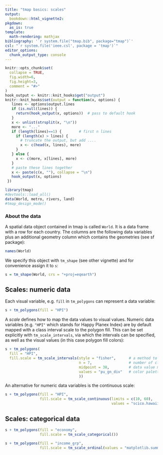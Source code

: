 ```yaml
---
title: "tmap basics: scales"
output: 
  bookdown::html_vignette2:
pkgdown:
  as_is: true
template:
  math-rendering: mathjax
bibliography: '`r system.file("tmap.bib", package="tmap")`'
csl: "`r system.file('ieee.csl', package = 'tmap')`"
editor_options: 
  chunk_output_type: console
---
```


```r
knitr::opts_chunk$set(
  collapse = TRUE,
  fig.width=6, 
  fig.height=3,
  comment = "#>"
)
hook_output <- knitr::knit_hooks$get("output")
knitr::knit_hooks$set(output = function(x, options) {
   lines <- options$output.lines
   if (is.null(lines)) {
     return(hook_output(x, options))  # pass to default hook
   }
   x <- unlist(strsplit(x, "\n"))
   more <- "..."
   if (length(lines)==1) {        # first n lines
     if (length(x) > lines) {
       # truncate the output, but add ....
       x <- c(head(x, lines), more)
     }
   } else {
     x <- c(more, x[lines], more)
   }
   # paste these lines together
   x <- paste(c(x, ""), collapse = "\n")
   hook_output(x, options)
 })

```


```r
library(tmap)
#devtools::load_all()
data(World, metro, rivers, land)
#tmap_design_mode()
```



### About the data

A spatial data object contained in tmap is called `World`. It is a data frame with a row for each country. The columns are the following data variables plus an additional geometry column which contains the geometries (see sf package):

```r
names(World)
```

We specify this object with `tm_shape` (see other vignette) and for convenience assign it to `s`:

```r
s = tm_shape(World, crs = "+proj=eqearth")
```


## Scales: numeric data

Each visual variable, e.g. `fill` in `tm_polygons` can represent a data variable:

```r
s + tm_polygons(fill = "HPI")
```

A *scale* defines how to map the data values to visual values. Numeric data variables (e.g. `"HPI"` which stands for Happy Planex Index) are by default mapped with a class interval scale to the polygon fill. This can be set explicitly with `tm_scale_intervals`, via which the intervals can be specified, as well as the visual values (in this case polygon fill colors):

```r
s + tm_polygons(
  fill = "HPI",
  fill.scale = tm_scale_intervals(style = "fisher",      # a method to specify the classes
                                  n = 7,                 # number of classes
                                  midpoint = 38,         # data value mapped to the middle palette color
                                  values = "pu_gn_div"   # color palette; run cols4all::c4a_gui() to explore color palettes
                                  ))
```


An alternative for numeric data variables is the continuous scale:

```r
s + tm_polygons(fill = "HPI",
				fill.scale = tm_scale_continuous(limits = c(10, 60),
												 values = "scico.hawaii"))
```


## Scales: categorical data


```r
s + tm_polygons(fill = "economy",
				fill.scale = tm_scale_categorical())
```

```r
s + tm_polygons(fill = "income_grp",
				fill.scale = tm_scale_ordinal(values = "matplotlib.summer"))
```

